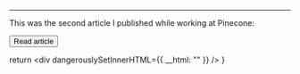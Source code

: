 
--- 



This was the second article I published while working at Pinecone: 

<Button href={href} variant="solid" color="green">Read article</Button>


  return <div dangerouslySetInnerHTML={{ __html: "" }} />
}
